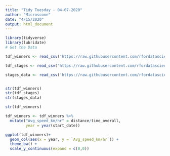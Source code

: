```yaml
---
title: "Tidy Tuesday - 04-07-2020"
author: "Microscone"
date: "4/15/2020"
output: html_document
---
```


```r
library(tidyverse)
library(lubridate)
# Get the Data

tdf_winners <- read_csv('https://raw.githubusercontent.com/rfordatascience/tidytuesday/master/data/2020/2020-04-07/tdf_winners.csv')

tdf_stages <- read_csv('https://raw.githubusercontent.com/rfordatascience/tidytuesday/master/data/2020/2020-04-07/tdf_stages.csv')

stages_data <- read_csv('https://raw.githubusercontent.com/rfordatascience/tidytuesday/master/data/2020/2020-04-07/stage_data.csv', guess_max = 100000)


str(tdf_winners)
str(tdf_stages)
str(stages_data)
```


```r
str(tdf_winners)

tdf_winners <- tdf_winners %>% 
  mutate("Avg_speed_km/hr" = distance/time_overall,
         year = year(start_date))

ggplot(tdf_winners)+
  geom_col(aes(x = year, y = `Avg_speed_km/hr`)) +
  theme_bw() +
  scale_y_continuous(expand = c(0,0))
```

